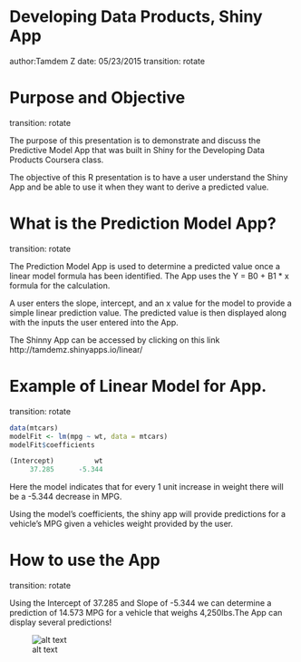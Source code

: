 Developing Data Products, Shiny App
========================================================
author:Tamdem Z
date: 05/23/2015
transition: rotate


Purpose and Objective
========================================================
transition: rotate

The purpose of this presentation is to demonstrate and discuss the Predictive Model App that was built in Shiny for the Developing Data Products Coursera class.

The objective of this R presentation is to have a user understand the Shiny App and be able to use it when they want to derive a predicted value.

What is the Prediction Model App?
========================================================
transition: rotate

The Prediction Model App is used to determine a predicted value once a linear model formula has been identified. The App uses the Y = B0 + B1 * x formula for the calculation.

A user enters the slope, intercept, and an x value for the model to provide a simple linear prediction value. The predicted value is then displayed along with the inputs the user entered into the App.

The Shinny App can be accessed by clicking on this link http://tamdemz.shinyapps.io/linear/


Example of Linear Model for App.
========================================================
transition: rotate

```r
data(mtcars)
modelFit <- lm(mpg ~ wt, data = mtcars)
modelFit$coefficients
```

```r
(Intercept)          wt 
     37.285      -5.344 
```

Here the model indicates that for every 1 unit increase in weight there will be a -5.344 decrease in MPG.

Using the model's coefficients, the shiny app will provide predictions for a vehicle's MPG given a vehicles weight provided by the user.


How to use the App
========================================================
transition: rotate

Using the Intercept of 37.285 and Slope of -5.344 we can determine a prediction of 14.573 MPG for a vehicle that weighs 4,250lbs.The App can display several predictions! 

![alt text](App.png)

